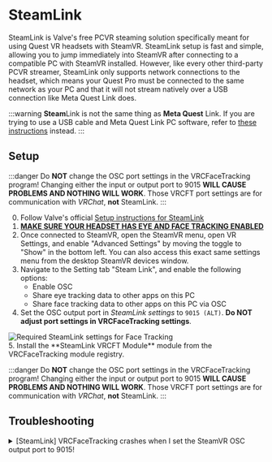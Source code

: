 
# SteamLink

SteamLink is Valve's free PCVR steaming solution specifically meant for using Quest VR headsets with SteamVR. 
SteamLink setup is fast and simple, allowing you to jump immediately into SteamVR after connecting to a compatible PC with SteamVR installed. 
However, like every other third-party PCVR streamer, SteamLink only supports network connections to the headset, which means your Quest Pro must be connected to the same network as your PC and that it will not stream natively over a USB connection like Meta Quest Link does.

:::warning
**Steam**Link is not the same thing as **Meta Quest** Link. 
If you are trying to use a USB cable and Meta Quest Link PC software, refer to [these instructions](./meta-quest-link) instead.
:::

## Setup

:::danger
Do **NOT** change the OSC port settings in the VRCFaceTracking program!
Changing either the input or output port to 9015 **WILL CAUSE PROBLEMS AND NOTHING WILL WORK**. 
Those VRCFT port settings are for communication with *VRChat*, **not** SteamLink. 
:::

0. Follow Valve's official [Setup instructions for SteamLink](https://help.steampowered.com/en/faqs/view/0E2C-406B-9135-38A4) 
1. [**MAKE SURE YOUR HEADSET HAS EYE AND FACE TRACKING ENABLED**](#enabling-eye-and-face-tracking-on-the-headset)
2. Once connected to SteamVR, open the SteamVR menu, open VR Settings, and enable "Advanced Settings" by moving the toggle to "Show" in the bottom left.
   You can also access this exact same settings menu from the desktop SteamVR devices window. 
3. Navigate to the Setting tab "Steam Link", and enable the following options:
   - Enable OSC
   - Share eye tracking data to other apps on this PC
   - Share face tracking data to other apps on this PC via OSC
4. Set the OSC output port in *SteamLink settings* to ```9015 (ALT)```. **Do NOT adjust port settings in VRCFaceTracking settings**. 
  <div style={{
    width: '75%',
    height: 'auto',
    margin: 'auto',
    display: 'block'
  }}>
    <img src={require("./img/steamlinksettings.png").default} alt="Required SteamLink settings for Face Tracking" />
  </div>
5. Install the **SteamLink VRCFT Module** module from the VRCFaceTracking module registry.

:::danger
Do **NOT** change the OSC port settings in the VRCFaceTracking program!
Changing either the input or output port to 9015 **WILL CAUSE PROBLEMS AND NOTHING WILL WORK**. 
Those VRCFT port settings are for communication with *VRChat*, **not** SteamLink. 
:::


## Troubleshooting

<details>
  <summary>[SteamLink] VRCFaceTracking crashes when I set the SteamVR OSC output port to 9015!</summary>
  <TroubleShootTable
  cause="You changed one of VRCFaceTracking's communication ports to 9015">
  
  Revert VRCFaceTracking's ports back to the defaults (9000 sending / 9001 receiving). 
  VRCFaceTracking uses these ports to communicate with VRChat and should not be changed. 
  Communication with the SteamVR OSC data happens in the SteamLink module on port 9015, and this is <b>handled internally by the module</b>, not the VRCFaceTracking base program! 

  </TroubleShootTable>
</details>
